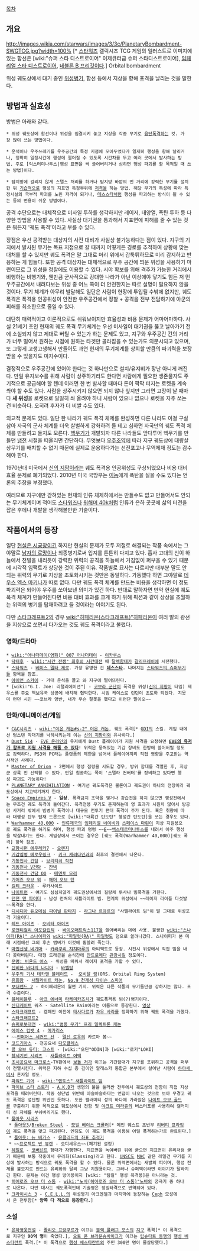 [[목차]]

== 개요 ==
http://images.wikia.com/starwars/images/3/3c/PlanetaryBombardment-SWGTCG.jpg?width=100%
[* [[스타워즈]] 갤럭시즈 TCG 게임의 일러스트로 이미지에 있는 함선은 [wiki:"슈퍼 스타 디스트로이어" 이제큐터급 슈퍼 스타디스트로이어], [[임페리얼 스타 디스트로이어]], [[네뷸론 B 프리깃]]이다.]
Orbital bombardment 

위성 궤도상에서 대기 중인 [[위성병기]], 함선 등에서 지상을 향해 포격을 날리는 것을 말한다.

== 방법과 실효성 ==
방법은 아래와 같다.

 * 위성 궤도상에 함선이나 위성을 집결시켜 놓고 지상을 각종 무기로 [[융단폭격]]하는 것. 가장 많이 쓰는 방법이다.

 * 운석이나 우주쓰레기를 우주공간의 특정 지점에 모아두었다가 일제히 행성을 향해 날리거나, 정확히 일정시간에 행성에 떨어질 수 있도록 시간차를 두고 여러 곳에서 발사하는 방법. 주로 [익스터미나투스|행성 표면을 싹 쓸어버리거나 심하면 행성 파괴를 할 목적일 때 쓰는 방법]이다.

 * 탐지망에 걸리지 않게 스텔스 처리를 하거나 탐지망 바깥의 먼 거리에 강력한 무기를 설치한 뒤 [[기습]]적으로 행성의 지표면 특정부위에 [[저격]]을 하는 방법. 해당 무기의 특성에 따라 특정시설의 국부적 파괴를 노린 저격이 되거나, [[데스스타]]처럼 행성을 파괴하는 방식이 될 수 있는 등의 변용이 쉬운 방법이다.

공격 수단으로는 대체적으로 미사일 투하를 생각하지만 레이저, 태양열, 폭탄 투하 등 다양한 방법을 사용할 수 있다. 사실상 대기권을 통과해서 지표면에 피해를 줄 수 있는 것은 뭐든지 '궤도 폭격'이라고 부를 수 있다.

장점은 우선 공격받는 대상자의 사전 대비가 사실상 불가능하다는 점이 있다. 지구의 기지에서 발사된 무기는 목표 지점으로 갈 때까지 어떻게든 경로를 추적하여 상황에 맞는 대처를 할 수 있지만 궤도 폭격은 말 그대로 머리 위에서 갑툭튀하므로 미리 감지하고 반응하는 게 힘들다.
또한 공격 대상자는 대체적으로 우주 공간에 띄운 위성을 사용하기 마련이므로 그 위성을 정찰에도 이용할 수 있다. 시야 확보를 위해 격추가 가능한 거리에서 비행하는 비행기와, 웬만큼 군사적으로 강대한 나라가 아닌 이상에야 닿기도 힘든 저 먼 우주공간에서 내려다보는 위성 중 어느 쪽이 더 안전한지는 따로 설명이 필요하지 않을 것이다. 무기 체계가 아무리 발달해도 일단은 사람이 현장에 투입될 수밖에 없지만, 궤도 폭격은 폭격용 인공위성이 안전한 우주공간에서 정찰 + 공격을 전부 전담하기에 아군의 피해를 최소한으로 줄일 수 있다.

대단히 매력적이고 이론적으로도 쉬워보이지만 효율성과 비용 문제가 어마어마하다. 사실 21세기 초인 현재의 궤도 폭격 무기체계는 우선 미사일이 대기권을 뚫고 날아가기 전에 소실되지 않고 제대로 버틸 수 있는가 하는 문제도 있고, 지구와 우주공간 간의 거리가 너무 멀어서 원하는 시점에 원하는 타겟만 골라잡을 수 있는가도 의문시되고 있으며, 또 그렇게 고생고생해서 만들어도 과연 현재의 무기체계를 상회할 만큼의 파괴력을 보장받을 수 있을지도 미지수이다.

결정적으로 우주공간에 있어야 한다는 것 하나만으로 설치/유지비가 장난 아니게 깨진다. 만일 유지보수를 위해 사람이 상주하기라도 한다면 사람에게 필요한 생존물자도 주기적으로 공급해야 할 텐데 이러면 한 번 발사할 때마다 돈이 팍팍 터지는 로켓을 계속 쏴야 할 수도 있다. 사람을 상주시키지 않으면 되지 않나 싶지만 그러면 고장이 날 때마다 '''새 위성'''을 로켓으로 일일히 쏴 올려야 하니 사람이 있으나 없으나 로켓을 자주 쏘는 건 비슷하다. 오히려 후자가 더 비쌀 수도 있다.

외교적 문제도 있다. 일단 한 나라가 궤도 폭격 체제를 완성하면 다른 나라도 이걸 구실삼아 자국의 군사 체계를 더욱 살벌하게 강화하려 들 테고 심하면 자국만의 궤도 폭격 체제를 만들려고 들지도 모른다. [[핵무기]]가 개발되자 다른 나라들도 앞다투어 핵무기를 만들던 [[냉전]] 시절을 떠올리면 간단하다. 무엇보다 [[우주조약]]에 따라 지구 궤도상에 대량살상무기를 배치할 수 없기 때문에 실제로 운용하다가는 선전포고나 무역제재 정도는 감수해야 한다.

1970년대 미국에서 [[신의 지팡이]]라는 궤도 폭격용 인공위성도 구상되었으나 비용 대비 효율 문제로 폐기되었다.
2010년 미국 국방부는 [http://en.wikipedia.org/wiki/Boeing_X-37 이놈]에게 폭탄을 실을 수도 있다는 언론의 주장을 부정했다.

여러모로 지구에만 갇혀있는 현재의 인류 체제하에서는 만들수도 없고 만들어서도 안되는 무기체계이며 적어도 [[스타워즈]]나 [[워해머 40k]]처럼 인류가 은하 곳곳에 삶의 터전을 잡은 후에나 개발을 생각해볼만한 기술이다.

== 작품에서의 등장 ==
일단 [[현실은 시궁창]]이긴 하지만 현실의 문제가 모두 저절로 해결되는 작품 속에서는 그야말로 [[남자의 로망]]이나 최종병기로써 입지를 튼튼히 다지고 있다. 흡사 고대의 신이 하늘에서 천벌을 내리듯이 강력한 위력의 공격을 하늘에서 거침없이 퍼부을 수 있기 때문에 시각적 임팩트가 상당한 것이 주된 이유.
작품별로 묘사는 다르지만 대부분 말도 안 되는 위력의 무기로 지상을 초토화시키는 것만은 동일하다. 가동했다 하면 그야말로 [[데우스 엑스 마키나]]가 따로 없다. 다만 궤도 폭격 체계를 만드는 비용을 생각하면 이 정도 파괴력은 되어야 우주를 쏘아보낸 의미가 있긴 하다. 반대로 말하자면 만약 현실에 궤도 폭격 체계가 만들어진다면 비용 대비 효과를 크게 하기 위해 픽션과 같이 상상을 초월하는 위력의 병기를 탑재하려고 들 것이라는 이야기도 된다.

다만 [[스타크래프트2]]의 경우 [[wiki:"히페리온(스타크래프트)"히페리온]]이 여러 발의 광선을 지상으로 쏘면서 다가오는 것도 궤도 폭격이라고 불렀다.

=== 영화/드라마 ===
 * [[wiki:"어나더데이(영화)" 007 어나더데이]] - [[이카루스]]
 * [[닥터후]] - [[wiki:"시간 전쟁" 최후의 시간대전]] 때 [[달렉]]함대가 [[갈리프레이]]에 시전했다.
 * [[스타워즈]] - [[베이스 델타 제로]]. 가장 유명한 건 '''[[데스스타]].''' 나머지는 [[스타워즈의 슈퍼무기들]] 항목을 참조.
 * [[아이언 스카이]] - 거대 운석을 끌고 와 지구에 떨어뜨린다.
 * [wiki:"G.I. Joe: 리탤리에이션"] - [[코브라 군단]]이 폭격용 위성([[신의 지팡이]] 타입) 제우스를 주요 핵보유국 상공에 배치해 협박한다. 시범 케이스로 런던이 초토화 되었다. 지못미 런던 시민 ~~코브라 양반, 내가 무슨 잘못을 했다고 이런단 말이오~~

=== 만화/애니메이션/게임 ===
 * [[C&C]]시리즈 - [[wiki:"이온 캐논#s-2" 이온 캐논]], 궤도 폭격[* [[GDI]]의 스킬. 게임 내에선 텅스텐 막대기를 낙하시키는데 이는 [[신의 지팡이]]와 유사하다.]
 * [[Dust 514]] - [[EVE 온라인]]의 유저에게 Dust 플레이어가 지원 사격을 요청하면 '''[https://www.youtube.com/watch?v=n3BghLOKCvk EVE의 유저가 함포로 지원 사격을 해줄 수 있다]'''! 위력은 뭉쳐있는 기갑 장비도 한방에 쓸어버릴 정도로 강력하다. PS3와 PC라는 플랫폼의 제한을 넘어서 플레이어끼리 직접 영향을 주고받는 역사적인 사례다.
 * [[Master of Orion]] - 2편에서 행성 점령을 시도할 경우, 방위 함대를 격멸한 후, 지상군 상륙 전 선택할 수 있다. 만일 침공하는 쪽이 '스텔라 컨버터'를 장비하고 있다면 행성 파괴도 가능하다!
 * [[PLANETARY ANNIHILATION]] - 여기선 궤도폭격은 물론이고 궤도권이 하나의 전장이라 궤도상에서 치고박기까지 한다.
 * [[Space Empires V]] - '''일상'''. 폭격금지 조약을 맺거나 강습전을 하지 않으면 행성전에서는 무조건 궤도 폭격에 들어간다. 폭격전용 무기도 존재하는데 영 효과가 시원치 않아서 방공망 사거리 밖에서 빔병기 폭격이나 대규모 전투기 편대 폭격이 주가 된다. 혹은 취향에 따라 대행성 탄두 탑재 드론으로 [wiki:"대륙간 탄도탄" 행성간 탄도탄]을 쏘는 경우도 있다.
 * [[Warhammer 40,000]] - [[인류제국]]의 [[임페리얼 네이비]]와 [[스페이스 마린]]이 지상 지원용으로 궤도 폭격을 하기도 하며, 행성 파괴 명령 ~~[[E]]~~[[엑스테르미나투스]]를 내려서 아주 행성을 박살내기도 한다. 게임상에서 쓰이는 경우은 [궤도 폭격(Warhammer 40,000)|궤도 폭격] 항목 참조.
 * [[교향시편 에우레카7]] - [[오렌지]]
 * [[기갑엽병 메로우링크]] - [[키크 캐러다인]]과의 최후의 결전에서 나온다.
 * [[기동전사 건담]] - [[브리티쉬 작전]]
 * [[기동전사 V건담]] - [[잔넥]]
 * [[기동전사 건담 OO]] - [[메멘토 모리]]
 * [[기어즈 오브 워]] - [[해머 오브 던]]
 * [[길티 크라운]] - 루카사이드
 * [[나이트런]] - 여기도 심심치않게 궤도권상에서의 질량체 투사나 빔폭격을 가한다.
 * [[던젼 앤 파이터]] - 남성 런쳐의 새틀라이트 빔. 천계의 위성에서 ~~레이저 라이플 다섯발~~폭격을 한다.
 * [[디시디아 듀오데심 파이널 판타지]] - [[라그나 르와르]]의 "사텔라이트 빔"이 말 그대로 위성포격 기술이다.
 * [[레드 아이즈]] - [[오비터 아이즈]]
 * [[로맨티컬리 아포칼립틱]] - [[바이오매트릭스117]]을 쓸어버리는 데에 사용. 불쌍한 [[wiki:"스나이퍼(RA)" 스나이퍼]]와 [[wiki:"파일럿(RA)" 파일럿]]도 덤으로 쓸려나갔다. 스나이퍼가 본 미래 시점에선 그의 후손 앰버가 이것에 휩쓸려 죽는다.
 * [[마법선생 네기마]] - [[카라쿠리 챠챠마루]]의 아티팩트로 등장. 시전시 위성에서 직접 빔을 내다 꽂아버린다. 대형 드래곤을 순식간에 [[안드로메다]] [[관광]]시킬 정도이다.
 * [[문명: 비욘드 어스]] - 위성을 띄워서 레이저 포격을 가할 수 있다.
 * [[신비한 바다의 나디아]] - [[바벨탑]]
 * [[우주의 기사 테카맨 블레이드]] -  [[오비탈 링]](ORS. Orbital Ring System)
 * [[유희왕]] - [[새털라이트 캐논]], [[No.9 천개성 다이슨 스피어]]
 * [[보더랜드 2]] - 하이페리온의 월면 기지. 위력은 다른 작품의 무기들만큼 강하지는 않다. 포격 수준이다.
 * [[블레이블루]] - [[아크 에너미]] [[타케미카즈치]]가 궤도폭격용 빔(?)병기이다.
 * [[신디케이트]] 워즈 - Satellite Rain이라는 이름으로 등장한다. [http://www.youtube.com/watch?v=fySDXRiyEg0 영상]
 * [[스타크래프트]] - 캠페인 이전에 [[태사다르]]가 [[차우 사라]]를 정화하기 위해 궤도 폭격을 가했다.
 * [[스타크래프트2]]
 * [[슈퍼로봇대전]] - [[wiki:"범용 무기" 프리 일렉트론 캐논]]
 * [[에이스 컴뱃 4]] - [[메가리스]]
 * ~~[[인퍼머스 세컨드 선]] - [[델신 로우]]의 카르마 봄~~
 * [[코드기아스]] - 천공요새 [[다모클레스]]
 * [[콜 오브 듀티: 고스트]] - [wiki:"오딘"ODIN]과 [wiki:"로키"LOKI]
 * [[창세기전 시리즈]] - [[새틀라이트 어택]]
 * [[초시공요새 마크로스]]-TV판에서 [[보돌 저]]가 이끄는 기간함대가 지구를 포위하고 공격을 퍼부어 전멸시킨다. 위력은 지하 수십 층 깊이인 알래스카 통합군 본부에서 살아난 사람이 [[하야세 미사]] 혼자일 정도.
 * [[파워드 기어]] - [[wiki:"렙토스" 새틀라이트 빔]]
 * [[파이브 스타 스토리]] - [[A.K.D]]가 생명의 물을 둘러싼 전투에서 궤도상의 전함이 직접 지상포격을 때려버린다. 작중 성단법 위반에 아슬아슬하다는 언급이 나오는 것으로 보아 무경고 궤도 폭격은 성단법 위반인 듯하다. 또한 캘러미티 성의 바다에 가라앉은 [[나이트 오브 골드]]를 구출하기 위한 목적으로 궤도상에서 전함 및 [[야크트 미라쥬]]의 버스터포를 사용하여 캘러미티 성 자체를 부숴버리기도 했다.
 * [[폴아웃 시리즈]]
  * [[폴아웃3]]/[[Broken Steel]] - [[모빌 베이스 크롤러]][* 메인 퀘스트 초반부 [[리버티 프라임]]이 궤도 폭격을 맞고 파괴된다. 엔딩도 이 궤도 폭격을 이용해 어딜 폭격하는가로 완료된다.]
  * [[폴아웃: 뉴 베가스]] - [[유클리드의 좌표 추적기]]
  * ~~[[프로젝트 반 뷰렌]] - 오디세우스~~(폐기된 설정)
 * [[헤일로]] - [[코버넌트]] 함대가 자행한다. 지표면을 녹여버린 뒤에 굳으면 지표면이 유리처럼 굳기 때문에 보통 작중에서 유리화(Glassing)라고 한다. [[UNSC]]도 [[MAC]] 같은 레일건 무기를 지상에 발사하는 방식으로 궤도 폭격을 할 수 있다. 물론 위력면에서는 새발의 피이며, 행성 전체를 불모지로 만드는 유리화와 달리 그냥 지원용이다. 그러나 슈퍼맥이라면 이야기가 달라지긴 한다. 문제는 이건 행성 방어용이지 [wiki: "팀킬" 행성 폭격용]은 아니라는 것.
 * [[히어로즈 오브 더 스톰]] - [[wiki:"노바(히어로즈 오브 더 스톰)"노바]]의 궁극기 중 하나로 나온다. 다만 대사는 궤도폭격인데 기술명은 정밀타격으로 번역되어 있다.
 * [[크라이시스 3]] - [[C.E.L.L.]]의 위성병기 아크엔젤과 마지막에 등장하는 [[Ceph]] 모성에서 온 전투함[* '''양쪽 다 적으로 등장한다.''']
=== 소설 ===
 * [[은하영웅전설]] - [[졸리오 프랑쿠르]]가 이끄는 [[블랙 플래그 포스]]의 [[지구]] 폭격[* 이 폭격으로 지구인 '''90억 명'''이 죽었다.], [[오토 폰 브라운슈바이크]]가 이끄는 [[립슈타트 동맹]]의 [[행성 베스타란트]] 폭격.[* 이 폭격으로 [[행성 베스타란트]]의 주민 300만 명이 몰살당했다.]
